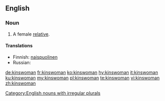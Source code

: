 ==English==
===Noun===
{{en-noun|kinswomen}}

# A female [[relative]].

====Translations====
{{trans-top|a female relative}}
* Finnish: [[naispuolinen#Finnish|naispuolinen]] {{t+|fi|sukulainen}}
* Russian: {{t+|ru|ро́дственница|f}}
{{trans-mid}}
{{trans-bottom}}

[[Category:English nouns with irregular plurals]]

[[de:kinswoman]]
[[fr:kinswoman]]
[[ko:kinswoman]]
[[hy:kinswoman]]
[[it:kinswoman]]
[[ku:kinswoman]]
[[my:kinswoman]]
[[pl:kinswoman]]
[[te:kinswoman]]
[[vi:kinswoman]]
[[zh:kinswoman]]